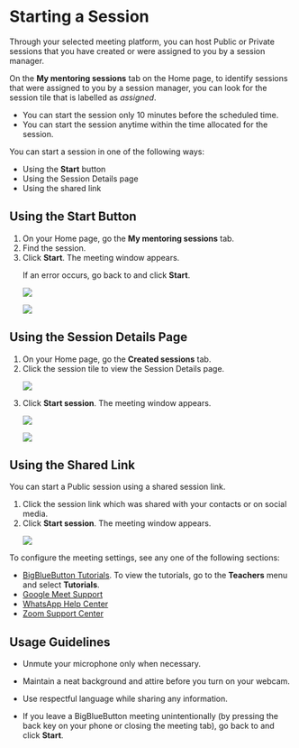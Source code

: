 
# Starting a Session 

Through your selected meeting platform, you can host Public or Private sessions that you have created or were assigned to you by a session manager.

<p>
    <Admonition type="tip">    
    <p>On the <b>My mentoring sessions</b> tab on the Home page, to identify sessions that were assigned to you by a session manager, you can look for the session tile that is labelled as <i>assigned</i>.</p>
    </Admonition>
</p>

<Admonition type="note">
<ul>
<li>You can start the session only 10 minutes before the scheduled time.</li>
<li>You can start the session anytime within the time allocated for the session.</li>
</ul>
</Admonition>

You can start a session in one of the following ways:

* Using the **Start** button
* Using the Session Details page
* Using the shared link

## Using the Start Button

<ol>
<li>On your Home page, go the <b>My mentoring sessions</b> tab.</li>
<li>Find the session.</li>
<li>Click <b>Start</b>. The meeting window appears.
<p>
   <Admonition type="tip">    
   <p>If an error occurs, go back to <PartialExample mentored /> and click <b>Start</b>.</p>
   </Admonition>
</p>
   <Tabs>
   <TabItem value="created session" label="Session Created by the Mentor" default>
   <p>
      <img src={PortalStartButton} />
   </p>
   </TabItem>
   <TabItem value="assigned session" label="Session Assigned to the Mentor">
   <p>
      <img src={AssignedStartButton} />
   </p>
   </TabItem>
   </Tabs>
</li>
</ol>

## Using the Session Details Page

<ol>
<li>On your Home page, go the <b>Created sessions</b> tab.</li>
<li>Click the session tile to view the Session Details page.
<p>
   <img src={PortalNewSession} />
</p>
</li>
<li>Click <b>Start session</b>. The meeting window appears.
   <Tabs>
   <TabItem value="created session" label="Session Created by the Mentor" default>
   <p>
      <img src={PortalStartSessionButton} />
   </p>
   </TabItem>
   <TabItem value="assigned session" label="Session Assigned to the Mentor">
   <p>
      <img src={AssignedStartSessionButton} />
   </p>
   </TabItem>
   </Tabs>
</li>
</ol>

## Using the Shared Link

You can start a Public session using a shared session link.

<ol>
<li>Click the session link which was shared with your contacts or on social media.</li> 
<li>Click <b>Start session</b>. The meeting window appears.
<p>
   <img src={PortalStartSessionButton} />
</p>
</li>
</ol>

<p>
   <Admonition type="info">    
   <p>To configure the meeting settings, see any one of the following sections:</p>
   <ul>
   <li><a href="https://bigbluebutton.org">BigBlueButton Tutorials</a>. To view the tutorials, go to the <b>Teachers</b> menu and select <b>Tutorials</b>.</li>
   <li><a href="https://support.google.com/">Google Meet Support</a></li>
   <li><a href="https://www.whatsapp.com/">WhatsApp Help Center</a></li>
   <li><a href="https://zoom.us/">Zoom Support Center</a></li>
   </ul>
   </Admonition>
</p>

## Usage Guidelines

- Unmute your microphone only when necessary.

- Maintain a neat background and attire before you turn on your webcam. 

- Use respectful language while sharing any information. 

- If you leave a BigBlueButton meeting unintentionally (by pressing the back key on your phone or closing the meeting tab), go back to <PartialExample mentored /> and click <b>Start</b>.
